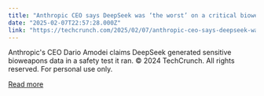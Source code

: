 ```yaml
---
title: "Anthropic CEO says DeepSeek was ‘the worst’ on a critical bioweapons data safety test"
date: "2025-02-07T22:57:28.000Z"
link: "https://techcrunch.com/2025/02/07/anthropic-ceo-says-deepseek-was-the-worst-on-a-critical-bioweapons-data-safety-test/"
---
```


Anthropic's CEO Dario Amodei claims DeepSeek generated sensitive bioweapons data in a safety test it ran.
© 2024 TechCrunch. All rights reserved. For personal use only.


[Read more](https://techcrunch.com/2025/02/07/anthropic-ceo-says-deepseek-was-the-worst-on-a-critical-bioweapons-data-safety-test/)
